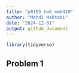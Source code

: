 ```yaml
---
title: "p8105_hw6_mm6410"
author: "Mahdi Maktabi"
date: "2024-12-01"
output: github_document
---
```


```r
library(tidyverse)
```

## Problem 1


